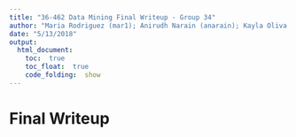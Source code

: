```yaml
---
title: "36-462 Data Mining Final Writeup - Group 34"
author: "Maria Rodriguez (mar1); Anirudh Narain (anarain); Kayla Oliva (keoliva); Jinhee Lee (jinheel1)"
date: "5/13/2018"
output: 
  html_document:
    toc:  true
    toc_float:  true
    code_folding:  show
---
```


# Final Writeup

